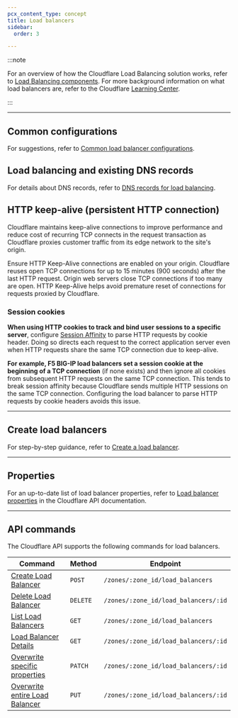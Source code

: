 ```yaml
---
pcx_content_type: concept
title: Load balancers
sidebar:
  order: 3

---
```



<Render file="load-balancer-definition" /> 

:::note

For an overview of how the Cloudflare Load Balancing solution works, refer to [Load Balancing components](/load-balancing/understand-basics/load-balancing-components/). For more background information on what load balancers are, refer to the Cloudflare [Learning Center](https://www.cloudflare.com/learning/performance/what-is-load-balancing/).

:::

***

## Common configurations

For suggestions, refer to [Common load balancer configurations](/load-balancing/load-balancers/common-configurations/).

## Load balancing and existing DNS records

For details about DNS records, refer to [DNS records for load balancing](/load-balancing/load-balancers/dns-records/).

## HTTP keep-alive (persistent HTTP connection)

Cloudflare maintains keep-alive connections to improve performance and reduce cost of recurring TCP connects in the request transaction as Cloudflare proxies customer traffic from its edge network to the site's origin.

Ensure HTTP Keep-Alive connections are enabled on your origin. Cloudflare reuses open TCP connections for up to 15 minutes (900 seconds) after the last HTTP request. Origin web servers close TCP connections if too many are open. HTTP Keep-Alive helps avoid premature reset of connections for requests proxied by Cloudflare.

### Session cookies

**When using HTTP cookies to track and bind user sessions to a specific server**, configure [Session Affinity](/load-balancing/understand-basics/session-affinity/) to parse HTTP requests by cookie header. Doing so directs each request to the correct application server even when HTTP requests share the same TCP connection due to keep-alive.

**For example, F5 BIG-IP load balancers set a session cookie at the beginning of a TCP connection** (if none exists) and then ignore all cookies from subsequent HTTP requests on the same TCP connection. This tends to break session affinity because Cloudflare sends multiple HTTP sessions on the same TCP connection. Configuring the load balancer to parse HTTP requests by cookie headers avoids this issue.

***

## Create load balancers

For step-by-step guidance, refer to [Create a load balancer](/load-balancing/load-balancers/create-load-balancer/).

***

## Properties

For an up-to-date list of load balancer properties, refer to [Load balancer properties](/api/resources/load_balancers/methods/get/) in the Cloudflare API documentation.

***

## API commands

The Cloudflare API supports the following commands for load balancers.

| Command                                                                               | Method   | Endpoint                             |
| ------------------------------------------------------------------------------------- | -------- | ------------------------------------ |
| [Create Load Balancer](/api/resources/load_balancers/methods/create/)           | `POST`   | `/zones/:zone_id/load_balancers`     |
| [Delete Load Balancer](/api/resources/load_balancers/methods/delete/)           | `DELETE` | `/zones/:zone_id/load_balancers/:id` |
| [List Load Balancers](/api/resources/load_balancers/methods/list/)             | `GET`    | `/zones/:zone_id/load_balancers`     |
| [Load Balancer Details](/api/resources/load_balancers/methods/get/)         | `GET`    | `/zones/:zone_id/load_balancers/:id` |
| [Overwrite specific properties](/api/resources/load_balancers/methods/edit/)   | `PATCH`  | `/zones/:zone_id/load_balancers/:id` |
| [Overwrite entire Load Balancer](/api/resources/load_balancers/methods/update/) | `PUT`    | `/zones/:zone_id/load_balancers/:id` |
